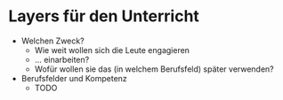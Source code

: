 # Layers für den Unterricht

-   Welchen Zweck?
    -   Wie weit wollen sich die Leute engagieren
    -   ... einarbeiten?
    -   Wofür wollen sie das (in welchem Berufsfeld) später verwenden?
-   Berufsfelder und Kompetenz
    -   TODO




